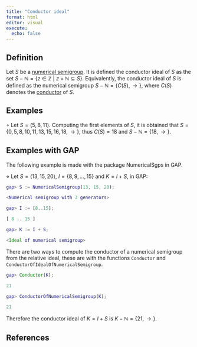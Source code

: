```yaml
---
title: "Conductor ideal"
format: html
editor: visual
execute: 
  echo: false
---
```


## Definition

Let $S$ be a [numerical semigroup](./Basic-concepts/Numerical-semigroup.qmd). It is defined the conductor ideal of $S$ as the set $S - \mathbb{N} = \{z \in \mathbb{Z} ~ | ~ z + \mathbb{N} \subseteq S \}$. Equivalently, the conductor ideal of $S$ is defined as the numerical semigroup $S - \mathbb{N} = \{C(S), \rightarrow \}$, where $C(S)$ denotes the [conductor](./Basic-concepts/Conductor.qmd) of $S$.

## Examples

$\circ$ Let $S = \langle 5, 8, 11 \rangle$. Computing the first elements of $S$, it is obtained that $S = \{0, 5, 8, 10, 11, 13, 15, 16, 18, \rightarrow \}$, thus $C(S) = 18$ and $S - \mathbb{N} = \{18, \rightarrow \}$.

## Examples with GAP

The following example is made with the package NumericalSgps in GAP.

$\diamond$ Let $S = \langle 13, 15, 20 \rangle$, $I = \{8, 9, \ldots, 15\}$ and $K = I + S$, in GAP:

```GAP
gap> S := NumericalSemigroup(13, 15, 20);

<Numerical semigroup with 3 generators>

gap> I := [8..15];

[ 8 .. 15 ]

gap> K := I + S;

<Ideal of numerical semigroup>


```

There are two ways to compute the conductor of a numerical semigroup from the relative ideal, these are with the functions `Conductor` and `ConductorOfIdealOfNumericalSemigroup`.

```GAP

gap> Conductor(K);

21

gap> ConductorOfNumericalSemigroup(K);

21

```

Therefore the conductor ideal of $K = I + S$ is $K - \mathbb{N} = \{21, \rightarrow\}$.

## References
